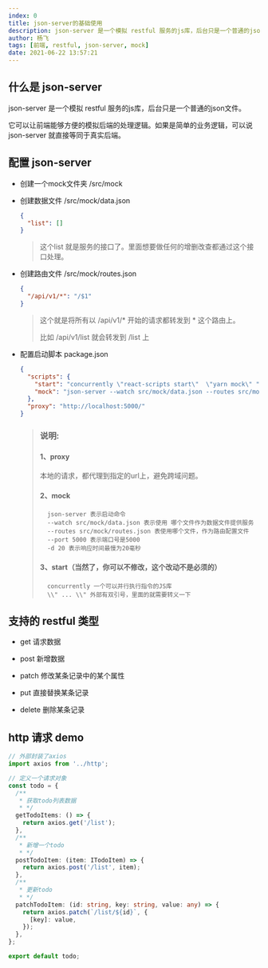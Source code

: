 ```yaml
---
index: 0
title: json-server的基础使用
description: json-server 是一个模拟 restful 服务的js库，后台只是一个普通的json文件。
author: 杨飞
tags: [前端, restful, json-server, mock]
date: 2021-06-22 13:57:21
---
```


## 什么是 json-server

json-server 是一个模拟 restful 服务的js库，后台只是一个普通的json文件。

它可以让前端能够方便的模拟后端的处理逻辑。如果是简单的业务逻辑，可以说 json-server 就直接等同于真实后端。

## 配置 json-server

- 创建一个mock文件夹 /src/mock

- 创建数据文件 /src/mock/data.json

  ```json
  {
    "list": []
  }
  ```

  > 这个list 就是服务的接口了。里面想要做任何的增删改查都通过这个接口处理。

- 创建路由文件 /src/mock/routes.json

  ```json
  {
    "/api/v1/*": "/$1"
  }
  ```

  > 这个就是将所有以 /api/v1/* 开始的请求都转发到 * 这个路由上。
  >
  > 比如 /api/v1/list 就会转发到 /list 上

- 配置启动脚本 package.json

  ```json
  {
    "scripts": {
      "start": "concurrently \"react-scripts start\"  \"yarn mock\" ",
      "mock": "json-server --watch src/mock/data.json --routes src/mock/routes.json --port 5000 -d 20"
    },
    "proxy": "http://localhost:5000/"
  }
  ```

  > ### 说明:
  > #### 1、proxy
  >   本地的请求，都代理到指定的url上，避免跨域问题。
  > 
  > #### 2、mock
  >  ```shell
  >    json-server 表示启动命令
  >    --watch src/mock/data.json 表示使用 哪个文件作为数据文件提供服务
  >    --routes src/mock/routes.json 表使用哪个文件，作为路由配置文件
  >    --port 5000 表示端口号是5000
  >    -d 20 表示响应时间最慢为20毫秒
  >  ```
  >
  >  #### 3、start（当然了，你可以不修改，这个改动不是必须的）
  >  ```shell
  >    concurrently 一个可以并行执行指令的JS库
  >    \\" ... \\" 外部有双引号，里面的就需要转义一下
  >  ```


## 支持的 restful 类型

- get 请求数据

- post 新增数据

- patch  修改某条记录中的某个属性

- put 直接替换某条记录

- delete 删除某条记录


## http 请求 demo

```typescript
// 外部封装了axios
import axios from '../http';

// 定义一个请求对象
const todo = {
  /**
   * 获取todo列表数据
   * */
  getTodoItems: () => {
    return axios.get('/list');
  },
  /**
   * 新增一个todo
   * */
  postTodoItem: (item: ITodoItem) => {
    return axios.post('/list', item);
  },
  /**
   * 更新todo
   * */
  patchTodoItem: (id: string, key: string, value: any) => {
    return axios.patch(`/list/${id}`, {
      [key]: value,
    });
  },
};

export default todo;
```
